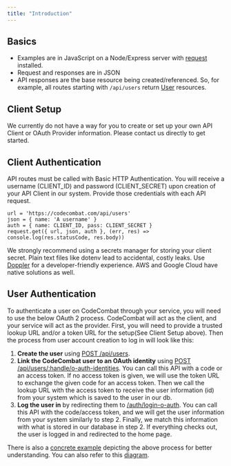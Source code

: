 ```yaml
---
title: "Introduction"
---
```


## Basics

- Examples are in JavaScript on a Node/Express server with
  [request](https://github.com/request/request) installed.
- Request and responses are in JSON
- API responses are the base resource being created/referenced. So, for example,
  all routes starting with `/api/users` return [User](/users/post-users)
  resources.

## Client Setup

We currently do not have a way for you to create or set up your own API Client
or OAuth Provider information. Please contact us directly to get started.

## Client Authentication

API routes must be called with Basic HTTP Authentication. You will receive a
username (CLIENT_ID) and password (CLIENT_SECRET) upon creation of your API
Client in our system. Provide those credentials with each API request.

`url = 'https://codecombat.com/api/users'`<br />
`json = { name: 'A username' }`<br />
`auth = { name: CLIENT_ID, pass: CLIENT_SECRET }`<br />
`request.get({ url, json, auth }, (err, res) => console.log(res.statusCode, res.body))`

We strongly recommend using a secrets manager for storing your client secret.
Plain text files like dotenv lead to accidental, costly leaks. Use
[Doppler](https://www.doppler.com/) for a developer-friendly experience. AWS and
Google Cloud have native solutions as well.

## User Authentication

To authenticate a user on CodeCombat through your service, you will need to use
the below OAuth 2 process. CodeCombat will act as the client, and your service
will act as the provider. First, you will need to provide a trusted lookup URL
and/or a token URL for the setup(See Client Setup above). Then the process from
user account creation to log in will look like this:

1. **Create the user** using [POST /api/users](/users/post-users).
2. **Link the CodeCombat user to an OAuth identity** using
   [POST /api/users/:handle/o-auth-identities](/users/post-o-auth-identities).
   You can call this API with a code or an access token. If no access token is
   given, we will use the token URL to exchange the given code for an access
   token. Then we call the lookup URL with the access token to receive the user
   information (id) from your system which is saved to the user in our db.
3. **Log the user in** by redirecting them to [/auth/login-o-auth](/auth/login).
   You can call this API with the code/access token, and we will get the user
   information from your system similarly to step 2. Finally, we match this
   information with what is stored in our database in step 2. If everything
   checks out, the user is logged in and redirected to the home page.

There is also a
[concrete example](https://s3.amazonaws.com/files.codecombat.com/codecombat_oauth_example.tar.gz)
depicting the above process for better understanding. You can also refer to this
[diagram](https://s3.amazonaws.com/files.codecombat.com/Example_OAuth_Flow.png).
